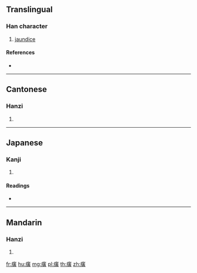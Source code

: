 {{character info/new}}
==Translingual==

===Han character===
{{Han char|rn=104|rad=疒|as=12|sn=17|four=|canj=KTLC}}

# [[jaundice]]

====References====
* {{Han ref|kx=0780.120|dkj=22493|dj=1189.290|hdz=42695.120|uh=7640|ud=30272}}

----

==Cantonese==

===Hanzi===
{{yue-hanzi|jyut=|y=wong4}}

# {{defn|lang=yue|sort=疒12}}

----

==Japanese==

===Kanji===
{{ja-kanji|grade=|rs=疒12}}

# {{defn|lang=ja|sort=疒12}}

====Readings====
* {{ja-readings|on=[[こう]] (kō), [[おう]] (ō)|kun=|nanori=}}

----

==Mandarin==

===Hanzi===
{{cmn-hanzi|pin=[[huáng]] ([[huang2]])|wg=huang<sup>2</sup>}}

# {{defn|lang=cmn|sort=疒12}}

[[fr:癀]]
[[hu:癀]]
[[mg:癀]]
[[pl:癀]]
[[th:癀]]
[[zh:癀]]